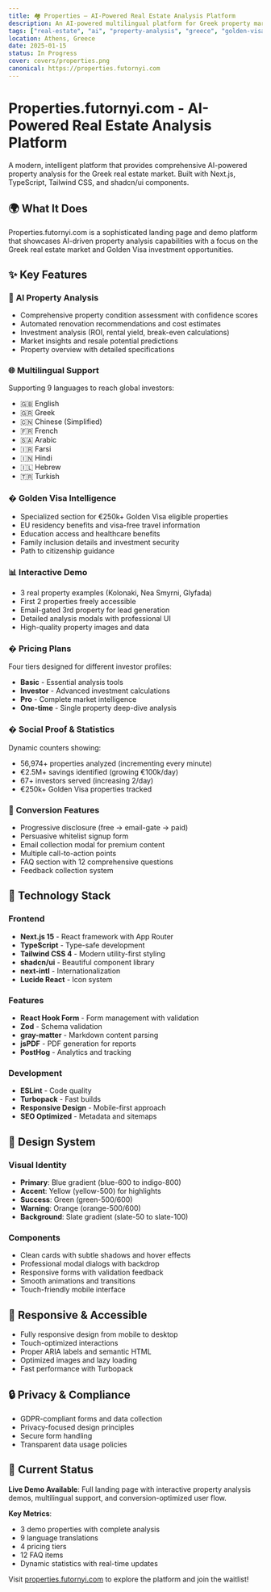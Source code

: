 ```yaml
---
title: 🏘️ Properties — AI-Powered Real Estate Analysis Platform
description: An AI-powered multilingual platform for Greek property market analysis with Golden Visa insights, investment calculations, renovation estimates, and comprehensive property intelligence. Built with Next.js, TypeScript, and modern web technologies.
tags: ["real-estate", "ai", "property-analysis", "greece", "golden-visa", "investment", "nextjs", "multilingual"]
location: Athens, Greece
date: 2025-01-15
status: In Progress
cover: covers/properties.png
canonical: https://properties.futornyi.com
---
```


# Properties.futornyi.com - AI-Powered Real Estate Analysis Platform

A modern, intelligent platform that provides comprehensive AI-powered property analysis for the Greek real estate market. Built with Next.js, TypeScript, Tailwind CSS, and shadcn/ui components.

## 🌍 What It Does

Properties.futornyi.com is a sophisticated landing page and demo platform that showcases AI-driven property analysis capabilities with a focus on the Greek real estate market and Golden Visa investment opportunities.

## ✨ Key Features

### 🤖 **AI Property Analysis**
- Comprehensive property condition assessment with confidence scores
- Automated renovation recommendations and cost estimates
- Investment analysis (ROI, rental yield, break-even calculations)
- Market insights and resale potential predictions
- Property overview with detailed specifications

### 🌐 **Multilingual Support**
Supporting 9 languages to reach global investors:
- 🇬🇧 English
- 🇬🇷 Greek
- 🇨🇳 Chinese (Simplified)
- 🇫🇷 French
- 🇸🇦 Arabic
- 🇮🇷 Farsi
- 🇮🇳 Hindi
- 🇮🇱 Hebrew
- 🇹🇷 Turkish

### � **Golden Visa Intelligence**
- Specialized section for €250k+ Golden Visa eligible properties
- EU residency benefits and visa-free travel information
- Education access and healthcare benefits
- Family inclusion details and investment security
- Path to citizenship guidance

### 📊 **Interactive Demo**
- 3 real property examples (Kolonaki, Nea Smyrni, Glyfada)
- First 2 properties freely accessible
- Email-gated 3rd property for lead generation
- Detailed analysis modals with professional UI
- High-quality property images and data

### � **Pricing Plans**
Four tiers designed for different investor profiles:
- **Basic** - Essential analysis tools
- **Investor** - Advanced investment calculations
- **Pro** - Complete market intelligence
- **One-time** - Single property deep-dive analysis

### � **Social Proof & Statistics**
Dynamic counters showing:
- 56,974+ properties analyzed (incrementing every minute)
- €2.5M+ savings identified (growing €100k/day)
- 67+ investors served (increasing 2/day)
- €250k+ Golden Visa properties tracked

### 🎯 **Conversion Features**
- Progressive disclosure (free → email-gate → paid)
- Persuasive whitelist signup form
- Email collection modal for premium content
- Multiple call-to-action points
- FAQ section with 12 comprehensive questions
- Feedback collection system

## 🚀 Technology Stack

### Frontend
- **Next.js 15** - React framework with App Router
- **TypeScript** - Type-safe development
- **Tailwind CSS 4** - Modern utility-first styling
- **shadcn/ui** - Beautiful component library
- **next-intl** - Internationalization
- **Lucide React** - Icon system

### Features
- **React Hook Form** - Form management with validation
- **Zod** - Schema validation
- **gray-matter** - Markdown content parsing
- **jsPDF** - PDF generation for reports
- **PostHog** - Analytics and tracking

### Development
- **ESLint** - Code quality
- **Turbopack** - Fast builds
- **Responsive Design** - Mobile-first approach
- **SEO Optimized** - Metadata and sitemaps

## 🎨 Design System

### Visual Identity
- **Primary**: Blue gradient (blue-600 to indigo-800)
- **Accent**: Yellow (yellow-500) for highlights
- **Success**: Green (green-500/600)
- **Warning**: Orange (orange-500/600)
- **Background**: Slate gradient (slate-50 to slate-100)

### Components
- Clean cards with subtle shadows and hover effects
- Professional modal dialogs with backdrop
- Responsive forms with validation feedback
- Smooth animations and transitions
- Touch-friendly mobile interface

## 📱 Responsive & Accessible

- Fully responsive design from mobile to desktop
- Touch-optimized interactions
- Proper ARIA labels and semantic HTML
- Optimized images and lazy loading
- Fast performance with Turbopack

## 🔒 Privacy & Compliance

- GDPR-compliant forms and data collection
- Privacy-focused design principles
- Secure form handling
- Transparent data usage policies

## 🌟 Current Status

**Live Demo Available**: Full landing page with interactive property analysis demos, multilingual support, and conversion-optimized user flow.

**Key Metrics**:
- 3 demo properties with complete analysis
- 9 language translations
- 4 pricing tiers
- 12 FAQ items
- Dynamic statistics with real-time updates

Visit [properties.futornyi.com](https://properties.futornyi.com) to explore the platform and join the waitlist!

